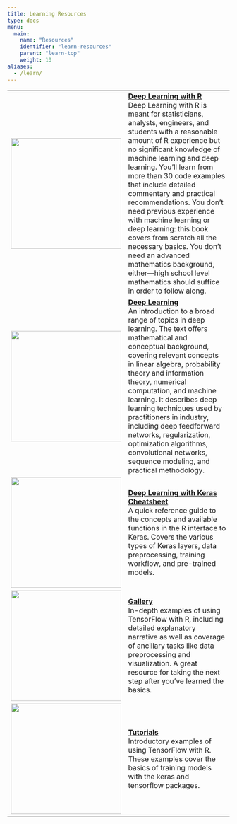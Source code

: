 ```yaml
---
title: Learning Resources
type: docs
menu:
  main:
    name: "Resources"
    identifier: "learn-resources"
    parent: "learn-top"
    weight: 10
aliases:
  - /learn/
---
```


|  |  |
|-----------------|---------------------------------------------------------------|
| <a href="https://www.amazon.com/Deep-Learning-R-Francois-Chollet/dp/161729554X"><img class="nav-image illustration" src="../images/resources-deep-learning-with-r.png" width=250/></a>  | [**Deep Learning with R**](https://www.amazon.com/Deep-Learning-R-Francois-Chollet/dp/161729554X) <br/>Deep Learning with R is meant for statisticians, analysts, engineers, and students with a reasonable amount of R experience but no significant knowledge of machine learning and deep learning. You’ll learn from more than 30 code examples that include detailed commentary and practical recommendations. You don’t need previous experience with machine learning or deep learning: this book covers from scratch all the necessary basics. You don’t need an advanced mathematics background, either—high school level mathematics should suffice in order to follow along. |
| <a href="https://www.amazon.com/Deep-Learning-Adaptive-Computation-Machine/dp/0262035618"><img class="nav-image illustration" src="../images/resources-deep-learning.jpg" width=250/></a>  | [**Deep Learning**](https://www.amazon.com/Deep-Learning-Adaptive-Computation-Machine/dp/0262035618) <br/>An introduction to a broad range of topics in deep learning. The text offers mathematical and conceptual background, covering relevant concepts in linear algebra, probability theory and information theory, numerical computation, and machine learning. It describes deep learning techniques used by practitioners in industry, including deep feedforward networks, regularization, optimization algorithms, convolutional networks, sequence modeling, and practical methodology. |
| <a href="https://github.com/rstudio/cheatsheets/raw/master/keras.pdf"><img class="nav-image illustration" src="../images/resources-cheatsheet.png" width=250/></a>  | [**Deep Learning with Keras Cheatsheet**](https://github.com/rstudio/cheatsheets/raw/master/keras.pdf) <br/>A quick reference guide to the concepts and available functions in the R interface to Keras. Covers the various types of Keras layers, data preprocessing, training workflow, and pre-trained models.  |
| <a href="https://blogs.rstudio.com/tensorflow/gallery.html"><img class="nav-image illustration" src="../images/keras-customer-churn.png" width=250/></a>  | [**Gallery**](../gallery/) <br/>In-depth examples of using TensorFlow with R, including detailed explanatory narrative as well as coverage of ancillary tasks like data preprocessing and visualization. A great resource for taking the next step after you've learned the basics. |
| <a href="/tutorials"><img class="nav-image illustration" src="../images/resources-examples.png" width=250/></a>  | [**Tutorials**](/tutorials) <br/> Introductory examples of using TensorFlow with R. These examples cover the basics of training models with the keras and tensorflow packages.  |



